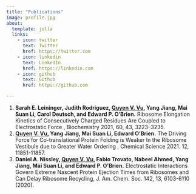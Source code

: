 ```yaml
---
title: "Publications"
image: profile.jpg
about:
  template: jolla
  links:
    - icon: twitter
      text: Twitter
      href: https://twitter.com
    - icon: linkedin
      text: LinkedIn
      href: https://linkedin.com
    - icon: github
      text: Github
      href: https://github.com

---
```

<div style="text-align: left">

1) **Sarah E. Leininger, Judith Rodriguez, <u>Quyen V. Vu</u>, Yang Jiang, Mai Suan Li, Carol Deutsch, and Edward P. O’Brien.** Ribosome Elongation Kinetics of Consecutively Charged Residues Are Coupled to Electrostatic Force , Biochemistry 2021, 60, 43, 3223–3235.
1) **<u>Quyen V. Vu</u>, Yang Jiang, Mai Suan Li, Edward O'Brien.** The Driving Force for Co-translational Protein Folding is Weaker In the Ribosome Vestibule due to Greater Water Ordering , Chemical Science 2021. 12, 11851-11857.
1) **Daniel A. Nissley, <u>Quyen V. Vu</u>, Fabio Trovato, Nabeel Ahmed, Yang Jiang, Mai Suan Li, and Edward P. O’Brien.** Electrostatic Interactions Govern Extreme Nascent Protein Ejection Times from Ribosomes and Can Delay Ribosome Recycling, J. Am. Chem. Soc. 142, 13, 6103-6110 (2020).
 </div>